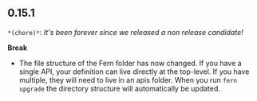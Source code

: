 ## 0.15.1
`*(chore)*`: _It's been forever since we released a non release candidate!_

**Break**
- The file structure of the Fern folder has now changed. If you have a single API, your definition can live directly at the top-level. If you have multiple, they will need to live in an apis folder. When you run `fern upgrade` the directory structure will automatically be updated. 


